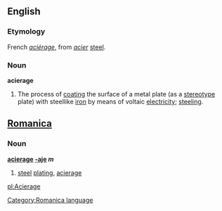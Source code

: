 ==English==
===Etymology===
French ''[[aciérage]]'', from ''[[acier]]'' [[steel]].

===Noun===
'''acierage'''
# The process of [[coating]] the surface of a metal plate (as a [[stereotype]] plate) with steellike [[iron]] by means of voltaic [[electricity]]; [[steeling]].

==[[Romanica]]==
[[Category:Romanica language]]
===Noun===
<b>[[acierage]] [[-aje]] ''m''</b>
#[[steel]] [[plating]], [[acierage]]

[[pl:Acierage]]